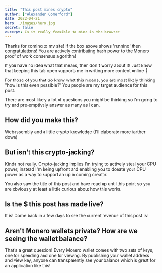 ```yaml
---
title: "This post mines crypto"
author: ["Alexander Comerford"]
date: 2022-04-21
hero: ./images/hero.jpg
secret: false
excerpt: Is it really feasible to mine in the browser
---
```


<Miner running={true} />

<WalletState preText="This post has made $" />

Thanks for coming to my site! If the box above shows 'running' then
congratulations! You are actively contributing hash power to the Monero proof of
work consensus algorithm!

If you have no idea what that means, then don't worry about it! Just know that
keeping this tab open supports me in writing more content online 💞

For those of you that *do* know what this means, you are most likely thinking
"how is this even possible?" You people are my target audience for this post.

There are most likely a lot of questions you might be thinking so I'm going to
try and pre-emptively answer as many as I can.

## How did you make this?

Webassembly and a little crypto knowledge (I'll elaborate more farther down)

## But isn't this crypto-jacking?

Kinda not really. Crypto-jacking implies I'm trying to actively steal your CPU
power, instead I'm being upfront and enabling you to donate your CPU power as a
way to support an up in coming creator.

You also saw the title of this post and have read up until this point so you are
obviously at least a little curious about how this works.

## Is the $ this post has made live?

It is! Come back in a few days to see the current revenue of this post is!

## Aren't Monero wallets private? How are we seeing the wallet balance?

That's a great question! Every Monero wallet comes with two sets of keys, one
for spending and one for viewing. By publishing your wallet address and view
key, anyone can transparently see your balance which is great for an application
like this!
